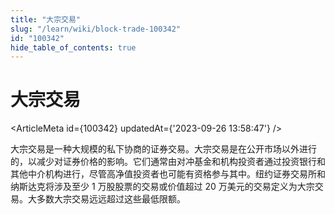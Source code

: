 ```yaml
---
title: "大宗交易"
slug: "/learn/wiki/block-trade-100342"
id: "100342"
hide_table_of_contents: true
---
```



# 大宗交易

<ArticleMeta id={100342} updatedAt={'2023-09-26 13:58:47'} />
<div className='border-solid border-b border-t-0 my-4 border-[var(--ifm-color-gray-300)]' />

大宗交易是一种大规模的私下协商的证券交易。大宗交易是在公开市场以外进行的，以减少对证券价格的影响。它们通常由对冲基金和机构投资者通过投资银行和其他中介机构进行，尽管高净值投资者也可能有资格参与其中。纽约证券交易所和纳斯达克将涉及至少 1 万股股票的交易或价值超过 20 万美元的交易定义为大宗交易。大多数大宗交易远远超过这些最低限额。
